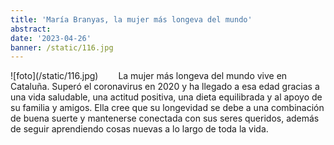 ```yaml
---
title: 'María Branyas, la mujer más longeva del mundo'
abstract:
date: '2023-04-26'
banner: /static/116.jpg
---
```


<div style={{ textAlign: 'justify' }}>
  ![foto](/static/116.jpg)   La mujer más longeva del mundo vive en Cataluña. Superó el
  coronavirus en 2020 y ha llegado a esa edad gracias a una vida saludable, una actitud
  positiva, una dieta equilibrada y al apoyo de su familia y amigos. Ella cree que su
  longevidad se debe a una combinación de buena suerte y mantenerse conectada con sus
  seres queridos, además de seguir aprendiendo cosas nuevas a lo largo de toda la vida.
</div>
